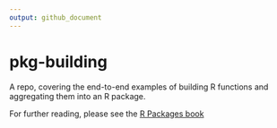 ```yaml
---
output: github_document
---
```


# pkg-building

A repo, covering the end-to-end examples of building R functions and aggregating them into an R package.

For further reading, please see the [R Packages book](https://r-pkgs.org/whole-game.html)  
